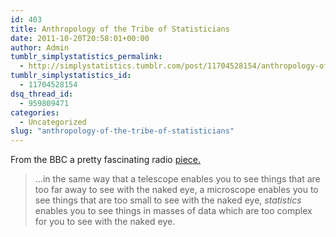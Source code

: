 ```yaml
---
id: 403
title: Anthropology of the Tribe of Statisticians
date: 2011-10-20T20:58:01+00:00
author: Admin
tumblr_simplystatistics_permalink:
  - http://simplystatistics.tumblr.com/post/11704528154/anthropology-of-the-tribe-of-statisticians
tumblr_simplystatistics_id:
  - 11704528154
dsq_thread_id:
  - 959809471
categories:
  - Uncategorized
slug: "anthropology-of-the-tribe-of-statisticians"
---
```

From the BBC a pretty fascinating radio <a href="http://www.bbc.co.uk/iplayer/episode/b013851z/The_Tribes_of_Science_More_Tribes_of_Science_The_Statisticians/" target="_blank">piece.</a>

> &#8230;in the same way that a telescope enables you to see things that are too far away to see with the naked eye, a microscope enables you to see things that are too small to see with the naked eye, _statistics_ enables you to see things in masses of data which are too complex for you to see with the naked eye. 

